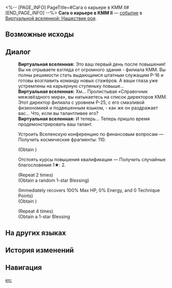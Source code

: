 <%-- [PAGE_INFO]
PageTitle=#Сага о карьере в КММ II#
[END_PAGE_INFO] --%>
{{Дополнить}}
{{ВВ Событие Инфобокс
|id                 = 14201-1
|Название           = 
|Изображение        = Событие ВВ КММ.png
|Испытание_в_вв     = 
|Испытание_в_рое    = Неизвестно
|Испытание_в_зиш    = 
|Испытание_в_рв     = 
|Испытание_в_облнеп = 
|Требования         = 
|Пред               = 
|След               = 
|Упоминания         = 
|Порядок            = 028
|Порядок_рв         = 
}}
'''Сага о карьере в КММ II''' — [[Виртуальная вселенная/События|событие]] в [[Виртуальная вселенная: Нашествие роя|Виртуальной вселенной: Нашествие роя]].

==Возможные исходы==
{{Возможные исходы
|Выбор_1 = Тревожиться о физическом и ментальном здоровье временных работников
|Результат_1 = Получить космические фрагменты: 250. Все персонажи восстанавливают НР, равное 100% от их макс. НР.
|Путь_1   = Изобилие

|Выбор_2 = Отдать всю следующую неделю под мероприятия по межвидовому тимбилдингу
|Результат_2 = Получить благословения 1★: 4.
|Путь_2   = Радость

|Выбор_3 = Устроить Вселенскую конференцию по финансовым вопросам
|Результат_3 = Получить космические фрагменты: 110.

|Выбор_4 = Отстоять курсы повышения квалификации
|Результат_4 = Получить случайные благословения 1★: 2.
}}

==Диалог==
{{Диалог Начало}}
:'''Виртуальная вселенная:''' Это ваш первый день после повышения! Вы не отрываете взгляда от огромного здания - филиала КММ. Вы полны решимости стать выдающимся штатным служащим P-16 и готовы возглавить команду новых стажёров. А ваши глаза уже устремлены на карьерную ступеньку повыше...
:'''Виртуальная вселенная:''' Хм... Пролистывая «Справочник межзвёздного мира», вы натыкаетесь на список директоров КММ. Этот директор филиала с уровнем P-25, с его смазливой физиономией и подвешенным языком, - как же он раздражает вас... Что, если вы талантливее его?
:'''Виртуальная вселенная:''' И теперь... Теперь пришло время продемонстрировать ваш талант.
:{{Диалог|Звезда}} Устроить Вселенскую конференцию по финансовым вопросам &mdash; Получить космические фрагменты: 110.
:;(Obtain {{Предмет|Космические фрагменты|20|x=110}})
:{{Диалог|Звезда}} Отстоять курсы повышения квалификации &mdash; Получить случайные благословения 1★: 2.
:;(Repeat 2 times)
:;(Obtain a random 1-star Blessing)
:{{SU Special Dialogue|Изобилие|Тревожиться о физическом и ментальном здоровье временных работников|Получить космические фрагменты: 250. Все персонажи восстанавливают НР, равное 100% от их макс. НР.}}
:;(Immediately recovers 100% Max HP, 0% Energy, and 0 Technique Points)
:;(Obtain {{Предмет|Космические фрагменты|20|x=250}})
:{{SU Special Dialogue|Радость|Отдать всю следующую неделю под мероприятия по межвидовому тимбилдингу|Получить благословения 1★: 4.}}
:;(Repeat 4 times)
:;(Obtain a 1-star Blessing
{{Диалог Конец}}

==На других языках==
{{На других языках
|en   = The IPC Promotion Saga (II)
|zhs  = 星际和平公司「升职记」（其二）
|zht  = 星際和平公司「升職記」（其二）
|ja   = スターピースカンパニー「{{Rubi|昇進記|しょうしんき}}」（2）
|ko   = 스타피스 컴퍼니 「승진기」 (2)
|es   = La saga del ascenso de la Corporación II
|fr   = Saga de la CPI (II)
|ru   = Сага о карьере в КММ II
|th   = "บันทึกการเลื่อนตำแหน่ง" องค์กรสันติภาพแห่งดวงดาว (2)
|vi   = Công Ty Hành Tinh Hòa Bình "Nhật Ký Thăng Chức" 2
|de   = Die IFK-Beförderungsgeschichte (Teil 2)
|id   = Kisah Promosi IPC (2)
|pt   = A Saga de Promoção da CPI (II)
}}

==История изменений==
{{История изменений|3.5}}

==Навигация==
{{События ВВ Навбокс}}

[[en:]]